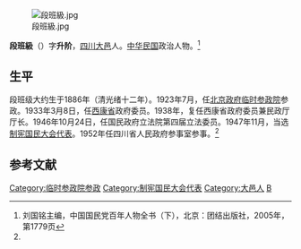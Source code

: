 [[File:段班級.jpg|thumb]]

'''段班級'''（{{bd|约1886年|| 1953年 |}}）字'''升阶'''，[[四川|四川]][[大邑|大邑]]人。[[中华民国|中华民国]]政治人物。<ref name=kmt>刘国铭主编，中国国民党百年人物全书（下），北京：团结出版社，2005年，第1779页</ref>

==生平==
段班级大约生于1886年（清光绪十二年）。1923年7月，任[[北洋政府|北京政府]][[临时参政院|临时参政院]]参政。1933年3月8日，任[[西康省|西康省]]政府委员。1938年，复任西康省政府委员兼民政厅厅长。1946年10月24日，任国民政府立法院第四届立法委员。1947年11月，当选[[制宪国民大会代表|制宪国民大会代表]]。1952年任四川省人民政府参事室参事。<ref name=kmt/>

==参考文献==
{{reflist}}

{{第4屆中華民國訓政時期立法委員名單}}
{{DEFAULTSORT:Duan段}}
[[Category:临时参政院参政|Category:临时参政院参政]]
[[Category:制宪国民大会代表|Category:制宪国民大会代表]]
[[Category:大邑人|Category:大邑人]]
[[Category:段姓|B]]